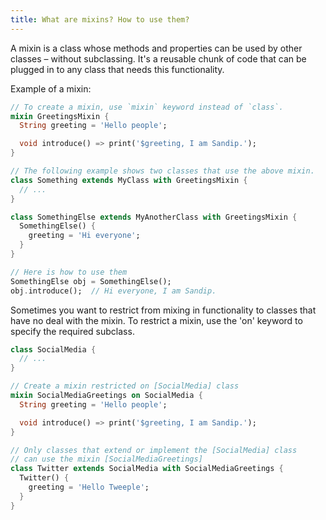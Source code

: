 ```yaml
---
title: What are mixins? How to use them?
---
```


A mixin is a class whose methods and properties can be used by other classes – without subclassing. It's a reusable chunk of code that can be plugged in to any class that needs this functionality.

Example of a mixin:

```dart
// To create a mixin, use `mixin` keyword instead of `class`.
mixin GreetingsMixin {
  String greeting = 'Hello people';

  void introduce() => print('$greeting, I am Sandip.');
}

// The following example shows two classes that use the above mixin.
class Something extends MyClass with GreetingsMixin {
  // ...
}

class SomethingElse extends MyAnotherClass with GreetingsMixin {
  SomethingElse() {
    greeting = 'Hi everyone';
  }
}

// Here is how to use them
SomethingElse obj = SomethingElse();
obj.introduce();  // Hi everyone, I am Sandip.
```

Sometimes you want to restrict from mixing in functionality to classes that have no deal with the mixin. To restrict a mixin, use the 'on' keyword to specify the required subclass.

```dart
class SocialMedia {
  // ...
}

// Create a mixin restricted on [SocialMedia] class
mixin SocialMediaGreetings on SocialMedia {
  String greeting = 'Hello people';

  void introduce() => print('$greeting, I am Sandip.');
}

// Only classes that extend or implement the [SocialMedia] class
// can use the mixin [SocialMediaGreetings]
class Twitter extends SocialMedia with SocialMediaGreetings {
  Twitter() {
    greeting = 'Hello Tweeple';
  }
}
```
